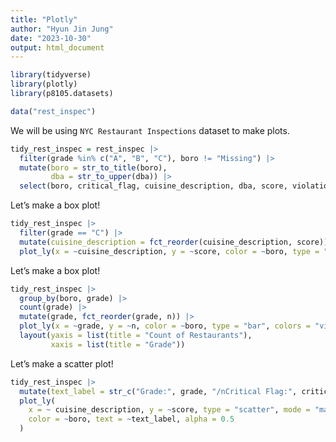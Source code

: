 ```yaml
---
title: "Plotly"
author: "Hyun Jin Jung"
date: "2023-10-30"
output: html_document
---
```


```r
library(tidyverse)
library(plotly)
library(p8105.datasets)

data("rest_inspec")
```

We will be using `NYC Restaurant Inspections` dataset to make plots.

```r
tidy_rest_inspec = rest_inspec |>
  filter(grade %in% c("A", "B", "C"), boro != "Missing") |>
  mutate(boro = str_to_title(boro),
         dba = str_to_upper(dba)) |>
  select(boro, critical_flag, cuisine_description, dba, score, violation_code, zipcode, grade)
```

Let's make a box plot!
```r
tidy_rest_inspec |>
  filter(grade == "C") |>
  mutate(cuisine_description = fct_reorder(cuisine_description, score)) |>
  plot_ly(x = ~cuisine_description, y = ~score, color = ~boro, type = "box", colors = "viridis")
```


Let's make a box plot!
```r
tidy_rest_inspec |>
  group_by(boro, grade) |>
  count(grade) |>
  mutate(grade, fct_reorder(grade, n)) |>
  plot_ly(x = ~grade, y = ~n, color = ~boro, type = "bar", colors = "viridis") |>
  layout(yaxis = list(title = "Count of Restaurants"),
         xaxis = list(title = "Grade"))
```

Let's make a scatter plot!
```r
tidy_rest_inspec |>
  mutate(text_label = str_c("Grade:", grade, "/nCritical Flag:", critical_flag)) |>
  plot_ly(
    x = ~ cuisine_description, y = ~score, type = "scatter", mode = "markers",
    color = ~boro, text = ~text_label, alpha = 0.5
  )
```

